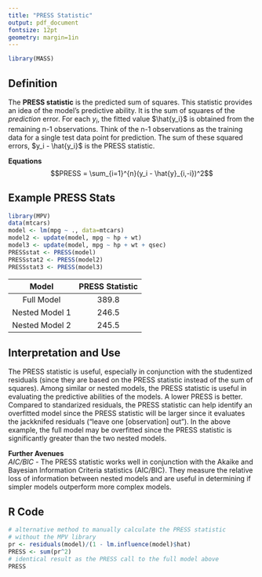 ```yaml
---
title: "PRESS Statistic"
output: pdf_document
fontsize: 12pt
geometry: margin=1in
---
```

```r
library(MASS)
```

## Definition
The **PRESS statistic** is the predicted sum of squares. This statistic provides an idea of the model's predictive ability. It is the sum of squares of the *prediction* error. For each $y_i$, the fitted value $\hat{y_i}$ is obtained from the remaining n-1 observations. Think of the n-1 observations as the training data for a single test data point for prediction. The sum of these squared errors, $y_i - \hat{y_i}$ is the PRESS statistic.  

**Equations**
      $$PRESS = \sum_{i=1}^{n}(y_i - \hat{y}_{i,-i})^2$$

## Example PRESS Stats
```r
library(MPV)
data(mtcars)
model <- lm(mpg ~ ., data=mtcars)
model2 <- update(model, mpg ~ hp + wt)
model3 <- update(model, mpg ~ hp + wt + qsec)
PRESSstat <- PRESS(model)
PRESSstat2 <- PRESS(model2)
PRESSstat3 <- PRESS(model3)
```

Model  | PRESS Statistic
:-------------:     | :-------------:|
Full Model        | 389.8
Nested Model 1    | 246.5  
Nested Model 2    | 245.5

## Interpretation and Use
The PRESS statistic is useful, especially in conjunction with the studentized residuals (since they are based on the PRESS statistic instead of the sum of squares). Among similar or nested models, the PRESS statistic is useful in evaluating the predictive abilities of the models. A lower PRESS is better. Compared to standarized residuals, the PRESS statistic can help identify an overfitted model since the PRESS statistic will be larger since it evaluates the jackknifed residuals ("leave one [observation] out"). In the above example, the full model may be overfitted since the PRESS statistic is significantly greater than the two nested models. 
      
**Further Avenues**  
*AIC/BIC* - The PRESS statistic works well in conjunction with the Akaike and Bayesian Information Criteria statistics (AIC/BIC). They measure the relative loss of information between nested models and are useful in determining if simpler models outperform more complex models. 

## R Code
```r
# alternative method to manually calculate the PRESS statistic 
# without the MPV library
pr <- residuals(model)/(1 - lm.influence(model)$hat)
PRESS <- sum(pr^2)
# identical result as the PRESS call to the full model above 
PRESS
```




